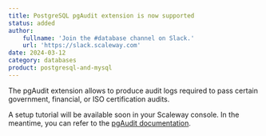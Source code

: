 ```yaml
---
title: PostgreSQL pgAudit extension is now supported
status: added
author:
    fullname: 'Join the #database channel on Slack.'
    url: 'https://slack.scaleway.com'
date: 2024-03-12
category: databases
product: postgresql-and-mysql
---
```


The pgAudit extension allows to produce audit logs required to pass certain government, financial, or ISO certification audits.

A setup tutorial will be available soon in your Scaleway console. In the meantime, you can refer to the [pgAudit documentation](https://github.com/pgaudit/pgaudit/blob/master/README.md).

